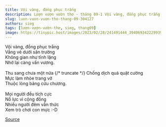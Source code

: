 ```yaml
---
title: Vội vàng, đồng phục trắng
description: Lượn vượn vườn thơ - tháng 09-1 Vội vàng, đồng phục trắng Vắng vẻ dưới sân trường
slug: luon-vuon-vuon-tho-thang-09-304127
authors: sieg
tags: [lượn-vượn-vườn-thơ, sieg, thang09]
image: https://tinypic.host/images/2023/02/28/241491444_394069342229939_1244346698810003056_n.th.jpg
---
```


Vội vàng, đồng phục trắng\
Vắng vẻ dưới sân trường\
Không gian như tĩnh lặng\
Nhớ lại càng vấn vương.\
\
Thu sang chưa một nửa
{/* truncate */}
Chống dịch quá quật cường\
Mực làm nhòe trang vở\
Thuộc lòng bảng cửu chương.\
\
Mọi người đều tích cực\
Nỗ lực vì cộng đồng\
Nhiều người đêm vẫn thức\
Xem trò chơi con mực :-D

[Source](https://www.facebook.com/ape.poem/posts/pfbid02rMAovnQzVbq1MWiY65Lz18uCwhLA3zzgQdxZkddKZa5MJQMp2rPP6RGN26ajHooEl)
